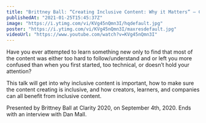 ```yaml
---
title: "Brittney Ball: “Creating Inclusive Content: Why it Matters” — Clarity 2020"
publishedAt: "2021-01-25T15:45:37Z"
image: "https://i.ytimg.com/vi/KVg45nQmn3I/hqdefault.jpg"
poster: "https://i.ytimg.com/vi/KVg45nQmn3I/maxresdefault.jpg"
videoUrl: "https://www.youtube.com/watch?v=KVg45nQmn3I"
---
```


Have you ever attempted to learn something new only to find that most of the content was either too hard to follow/understand and or left you more confused than when you first started, too technical, or doesn’t hold your attention?

This talk will get into why inclusive content is important, how to make sure the content creating is inclusive, and how creators, learners, and companies can all benefit from inclusive content.

Presented by Brittney Ball at Clarity 2020, on September 4th, 2020. Ends with an interview with Dan Mall.
